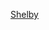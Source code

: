 {{US county navigation box
| template_name = 謝爾比縣 (印地安納州)
| collapse_state = 
| listclass = hlist
| county = 謝爾比縣
| state = 印地安納州

| map_image = Map of Indiana highlighting Shelby County.svg
| map_caption = 
| map_size = 100x100

| seat = 謝爾比維爾

| title1 = [[都市]]
| body1 = 
* [[謝爾比維爾 (印地安納州)|謝爾比維爾]]

| title2 = [[鎮|市鎮]]
| body2  = 
* [[愛丁堡 (印地安納州)|愛丁堡]]‡
* [[費爾蘭 (印地安納州)|費爾蘭]]
* [[莫里斯敦 (印地安納州)|莫里斯敦]]
* [[聖保羅 (印地安納州)|聖保羅]]‡

| title3 = [[行政鎮區]]
| body3  =
* [[艾迪森鎮區 (印地安納州謝爾比縣)|艾迪森]]
* [[布蘭迪懷恩鎮區 (印地安納州謝爾比縣)|布蘭迪懷恩]]
* [[漢諾弗鎮區 (印地安納州謝爾比縣)|漢諾弗]]
* [[亨德里克斯鎮區 (印地安納州謝爾比縣)|亨德里克斯]]
* [[傑克遜鎮區 (印地安納州謝爾比縣)|傑克遜]]
* [[利柏提鎮區 (印地安納州謝爾比縣)|利柏提]]
* [[馬里昂鎮區 (印地安納州謝爾比縣)|馬里昂]]
* [[莫勒爾鎮區 (印地安納州謝爾比縣)|莫勒爾]]
* [[諾布爾鎮區 (印地安納州謝爾比縣)|諾布爾]]
* [[謝爾比鎮區 (印地安納州謝爾比縣)|謝爾比]]
* [[蘇格爾克里克鎮區 (印地安納州謝爾比縣)|蘇格爾克里克]]
* [[尤尼昂鎮區 (印地安納州謝爾比縣)|尤尼昂]]
* [[范布倫鎮區 (印地安納州謝爾比縣)|范布倫]]
* [[華盛頓鎮區 (印地安納州謝爾比縣)|華盛頓]]

| title4 = [[人口普查指定地區]]
| body4 = 
* [[沃爾德倫 (印地安納州)|沃爾德倫]]

| title5 = [[非建制地區]]
| body5 = 
* [[比奇布魯克 (印地安納州)|比奇布魯克]]
* [[本加爾 (印地安納州)|本加爾]]
* [[布盧里奇 (印地安納州)|布盧里奇]]
* [[博格斯敦 (印地安納州)|博格斯敦]]
* [[布魯克菲爾德 (印地安納州)|布魯克菲爾德]]
* [[坎德爾格洛村 (印地安納州)|坎德爾格洛村]]
* [[克羅弗村 (印地安納州)|克羅弗村]]
* [[芬斯 (印地安納州)|芬斯]]
* [[弗拉特羅克 (印地安納州)|弗拉特羅克]]
* [[方廷敦 (印地安納州)|方廷敦]]
* [[弗里波特 (印地安納州)|弗里波特]]
* [[日內瓦 (印地安納州謝爾比縣)|日內瓦]]
* [[格林梅多斯 (印地安納州謝爾比縣)|格林梅多斯]]
* [[格恩維爾 (印地安納州)|格恩維爾]]
* [[奈特胡德格羅夫 (印地安納州)|奈特胡德格羅夫]]
* [[奈特胡德村 (印地安納州)|奈特胡德村]]
* [[劉易斯克里克 (印地安納州)|劉易斯克里克]]
* [[倫敦 (印地安納州)|倫敦]]
* [[倫敦高地 (印地安納州)|倫敦高地]]
* [[馬里埃塔 (印地安納州)|馬里埃塔]]
* [[馬里昂 (印地安納州謝爾比縣)|馬里昂]]
* [[梅克斯 (印地安納州)|梅古斯]]
* [[梅爾策 (印地安納州)|梅爾策]]
* [[米德爾敦 (印地安納州謝爾比縣)|米德爾敦]]
* [[莫文 (印地安納州)|莫文]]
* [[芒特奧本 (印地安納州謝爾比縣)|芒特奧本]]
* [[諾里斯敦 (印地安納州)|諾里斯敦]]
* [[普萊森特維尤 (印地安納州)|普萊森特維尤]]
* [[普萊熱瓦利 (印地安納州)|普萊熱瓦利]]
* [[普雷斯科特 (印地安納州)|普雷斯科特]]
* [[雷斯克羅辛 (印地安納州)|雷斯克羅辛]]
* [[羅林里奇 (印地安納州)|羅林里奇]]
* [[斯利皮霍洛 (印地安納州)|斯利皮霍洛]]
* [[史密斯蘭 (印地安納州)|史密斯蘭]]
* [[蘇格爾克里克 (印地安納州)|蘇格爾克里克]]
* [[沃克維爾 (印地安納州)|沃克維爾]]
* [[威爾遜角 (印地安納州)|威爾遜湖]]

| title6 = 備註
| body6 = ‡該聚居地有部分隸屬其他縣份

}}<noinclude>
[[Category:印第安納州縣份導航模板|Shelby]]
</noinclude>